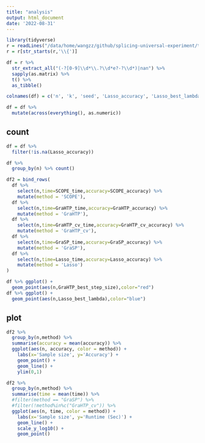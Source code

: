 ```yaml
---
title: "analysis"
output: html_document
date: '2022-08-31'
---
```


```r
library(tidyverse)
r = readLines("/data/home/wangzz/github/splicing-universal-experiment/total_experiment/experiment/ising.out")
r = r[str_starts(r,'\\{')]
```


```r
df = r %>% 
  str_extract_all("(-?[0-9]\\d*\\.?\\d*e?-?\\d*)|nan") %>% 
  sapply(as.matrix) %>% 
  t() %>% 
  as_tibble()
```


```r
colnames(df) = c('n', 'k', 'seed', 'Lasso_accuracy', 'Lasso_best_lambda', 'Lasso_time', 'GraHTP_accuracy', 'GraHTP_time', 'GraHTP_cv_accuracy', 'GraHTP_best_step_size', 'GraHTP_cv_time', 'GraSP_accuracy', 'GraSP_time', 'SCOPE_accuracy', 'SCOPE_time')
```


```r
df = df %>% 
  mutate(across(everything(), as.numeric)) 
```

## count

```r
df = df %>%
  filter(!is.na(Lasso_accuracy))
```


```r
df %>% 
  group_by(n) %>% count()
```





```r
df2 = bind_rows(
  df %>% 
    select(n,time=SCOPE_time,accuracy=SCOPE_accuracy) %>% 
    mutate(method = 'SCOPE'),
  df %>% 
    select(n,time=GraHTP_time,accuracy=GraHTP_accuracy) %>% 
    mutate(method = 'GraHTP'),
  df %>% 
    select(n,time=GraHTP_cv_time,accuracy=GraHTP_cv_accuracy) %>% 
    mutate(method = 'GraHTP_cv'),
  df %>% 
    select(n,time=GraSP_time,accuracy=GraSP_accuracy) %>% 
    mutate(method = 'GraSP'),
  df %>% 
    select(n,time=Lasso_time,accuracy=Lasso_accuracy) %>% 
    mutate(method = 'Lasso')
)
```


```r
df %>% ggplot() +
  geom_point(aes(n,GraHTP_best_step_size),color="red") 
df %>% ggplot() +
  geom_point(aes(n,Lasso_best_lambda),color="blue")
```

## plot


```r
df2 %>% 
  group_by(n,method) %>% 
  summarise(accuracy = mean(accuracy)) %>% 
  ggplot(aes(n, accuracy, color = method)) +
    labs(x='Sample size', y='Accuracy') +
    geom_point() +
    geom_line() + 
    ylim(0,1)
```

```r
df2 %>% 
  group_by(n,method) %>% 
  summarise(time = mean(time)) %>% 
  #filter(method == "GraSP") %>% 
  #filter(!method%in%c("GraHTP_cv")) %>% 
  ggplot(aes(n, time, color = method)) +
    labs(x='Sample size', y='Runtime (Sec)') +
    geom_line() +
    scale_y_log10() +
    geom_point() 
  
```
